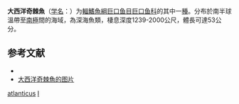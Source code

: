{{Speciesbox
| taxon = Idiacanthus atlanticus
| status = NE
| status_system = IUCN3.1
| image = Idiacanthus atlanticus.jpg
| binomial_authority = [[Brauer|Brauer]], 1906
| synonyms = *''Idiacanthus aurora''<br /><small>Waite, 1916</small>
*''Idiacanthus niger''<br /><small>Regan, 1914</small>
*''Idiacanthus retrodorsalis''<br /><small>Thompson, 1915</small>
}}

'''大西洋奇棘魚'''（[[学名|学名]]：{{lang|la|''Idiacanthus atlanticus''}}）为[[輻鰭魚綱|輻鰭魚綱]][[巨口鱼目|巨口鱼目]][[巨口鱼科|巨口鱼科]]的其中一[[種|種]]。分布於南半球溫帶至[[南極|南極]]間的海域，為深海魚類，棲息深度1239-2000公尺，體長可達53公分。

== 参考文献 ==
{{refbegin}}
*{{FishBase_species|genus=Idiacanthus|species=atlanticus|year=2012|month=2}}
* [https://external-preview.redd.it/OHAooYQRs-6M9Q8hHjPyeE0y07jPzl8NfJJjmEw1f1c.jpg?width=960&crop=smart&auto=webp&s=0d836f5223976c23cc96b8e5ab9e3a96ab2906b5 大西洋奇棘魚的图片] {{Wayback|url=https://external-preview.redd.it/OHAooYQRs-6M9Q8hHjPyeE0y07jPzl8NfJJjmEw1f1c.jpg?width=960&crop=smart&auto=webp&s=0d836f5223976c23cc96b8e5ab9e3a96ab2906b5 |date=20201109232125 }}
{{refend}}

{{Taxonbar}}

[[Category:奇棘鱼属|atlanticus]]
[[Category:1906年描述的魚類|I]]